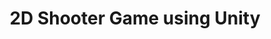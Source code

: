 ---
title: "2D Shooter Game using Unity"
images:
  - "/images/projects/project-01/video-01.mp4"
---